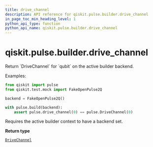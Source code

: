 ```yaml
---
title: drive_channel
description: API reference for qiskit.pulse.builder.drive_channel
in_page_toc_min_heading_level: 1
python_api_type: function
python_api_name: qiskit.pulse.builder.drive_channel
---
```


# qiskit.pulse.builder.drive\_channel

<Function id="qiskit.pulse.builder.drive_channel" name="drive_channel" isDedicatedPage={true} github="https://github.com/qiskit/qiskit/tree/stable/0.17/qiskit/pulse/builder.py" signature="drive_channel(qubit)">
  Return `DriveChannel` for `qubit` on the active builder backend.

  Examples:

  ```python
  from qiskit import pulse
  from qiskit.test.mock import FakeOpenPulse2Q

  backend = FakeOpenPulse2Q()

  with pulse.build(backend):
      assert pulse.drive_channel(0) == pulse.DriveChannel(0)
  ```

  <Admonition title="Note" type="note">
    Requires the active builder context to have a backend set.
  </Admonition>

  **Return type**

  [`DriveChannel`](qiskit.pulse.channels#drivechannel "qiskit.pulse.channels.DriveChannel")
</Function>

